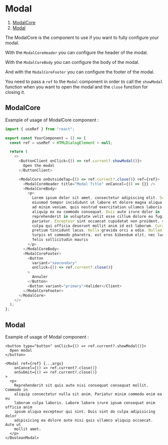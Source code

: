 
<Meta of={ModalStories} name="Docs" />

# Modal

1. [ModalCore](#modalcore)
2. [Modal](#modal)

The ModalCore is the component to use if you want to fully configure your modal.

With the `ModalCoreHeader` you can configure the header of the modal.

With the `ModalCoreBody` you can configure the body of the modal.

And with the `ModalCoreFooter` you can configure the footer of the modal.

You need to pass a `ref` to the `Modal` component in order to call the `showModal` function when you want to open the modal and the `close` function for closing it.

## ModalCore

Example of usage of ModalCore component :

```javascript
import { useRef } from "react";

export const YourComponent = () => {
  const ref = useRef < HTMLDialogElement > null;

  return (
    <>
      <ButtonClient onClick={() => ref.current?.showModal()}>
        Open the modal
      </ButtonClient>

      <ModalCore onOutsideTap={() => ref.current?.close()} ref={ref}>
        <ModalCoreHeader title="Modal Title" onCancel={() => {}} />
        <ModalCoreBody>
          <p>
            Lorem ipsum dolor sit amet, consectetur adipiscing elit. Sed do
            eiusmod tempor incididunt ut labore et dolore magna aliqua. Ut enim
            ad minim veniam, quis nostrud exercitation ullamco laboris nisi ut
            aliquip ex ea commodo consequat. Duis aute irure dolor in
            reprehenderit in voluptate velit esse cillum dolore eu fugiat nulla
            pariatur. Excepteur sint occaecat cupidatat non proident, sunt in
            culpa qui officia deserunt mollit anim id est laborum. Curabitur
            pretium tincidunt lacus. Nulla gravida orci a odio. Nullam varius,
            turpis et commodo pharetra, est eros bibendum elit, nec luctus magna
            felis sollicitudin mauris
          </p>
        </ModalCoreBody>
        <ModalCoreFooter>
          <Button
            variant="seocondary"
            onClick={() => ref.current?.close()}
          >
            Annuler
          </Button>
          <Button variant="primary">Valider</Client>
        </ModalCoreFooter>
      </ModalCore>
    </>
  );
};
```

<Canvas of={ModalCoreStories.DefaultModalStory} />

<Controls of={ModalCoreStories.DefaultModalStory} />

## Modal

Example of usage of Modal component :

```tsx
<button type="button" onClick={() => ref.current?.showModal()}>
  Open modal
</button>

<Modal ref={ref} {...args}
    onCancel={() => ref.current?.close()}
    onSubmit={() => ref.current?.close()}
>
  <p>
    Reprehenderit sit quis aute nisi consequat consequat mollit. Commodo in
    aliquip consectetur nulla sit anim. Pariatur minim commodo enim ea eu
    laborum culpa laboris. Labore labore irure ipsum consequat enim officia anim
    ipsum aliqua excepteur qui sint. Duis sint do culpa adipisicing dolor
    adipisicing ea dolore aute nisi quis ullamco aliquip occaecat. Aute ut
    mollit amet.
  </p>
</BooleanModal>
```

<Canvas of={ModalStories.DefaultModalStory} />

<Controls of={ModalStories.DefaultModalStory} />
